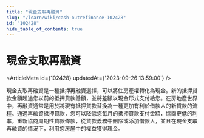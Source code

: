 ```yaml
---
title: "現金支取再融資"
slug: "/learn/wiki/cash-outrefinance-102428"
id: "102428"
hide_table_of_contents: true
---
```



# 現金支取再融資

<ArticleMeta id={102428} updatedAt={'2023-09-26 13:59:00'} />
<div className='border-solid border-b border-t-0 my-4 border-[var(--ifm-color-gray-300)]' />

現金支取再融資是一種抵押再融資選擇，可以將住房產權轉化為現金。新的抵押貸款金額超過您以前的抵押貸款餘額，並將差額以現金形式支付給您。在房地產世界中，再融資通常是用於將現有抵押貸款替換為一種更加有利於借款人的新貸款的流程。通過再融資抵押貸款，您可以降低您每月的抵押貸款支付金額，協商更低的利率，重新協商周期性貸款條款，從貸款義務中刪除或添加借款人，並且在現金支取再融資的情況下，利用您房屋中的權益獲得現金。
